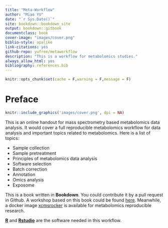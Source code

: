 ```yaml
---
title: "Meta-Workflow"
author: "Miao YU"
date: "`r Sys.Date()`"
site: bookdown::bookdown_site
output: bookdown::gitbook
documentclass: book
cover-image: "images/cover.png"
biblio-style: apalike
link-citations: yes
github-repo: yufree/metaworkflow
description: "This is a workflow for metabolomics studies."
always_allow_html: yes
bibliography: references.bib
---
```


```r
knitr::opts_chunk$set(cache = F,warning = F,message = F)
```

# Preface {.unnumbered}

```r
knitr::include_graphics('images/cover.png', dpi = NA)
```

This is an online handout for mass spectrometry based metabolomics data analysis. It would cover a full reproducible metabolomics workflow for data analysis and important topics related to metabolomics. Here is a list of topics:

-   Sample collection
-   Sample pretreatment
-   Principles of metabolomics data analysis
-   Software selection
-   Batch correction
-   Annotation
-   Omics analysis
-   Exposome

This is a book written in **Bookdown**. You could contribute it by a pull request in Github. A workshop based on this book could be found [here](https://github.com/yufree/mdaw). Meanwhile, a docker image [xcmsrocker](https://hub.docker.com/r/yufree/xcmsrocker/) is available for metabolomics reproducible research.

[**R**](https://www.r-project.org/) and [**Rstudio**](https://www.rstudio.com/) are the software needed in this workflow.

```{=html}
<script>
  (function(i,s,o,g,r,a,m){i['GoogleAnalyticsObject']=r;i[r]=i[r]||function(){
  (i[r].q=i[r].q||[]).push(arguments)},i[r].l=1*new Date();a=s.createElement(o),
  m=s.getElementsByTagName(o)[0];a.async=1;a.src=g;m.parentNode.insertBefore(a,m)
  })(window,document,'script','https://www.google-analytics.com/analytics.js','ga');

  ga('create', 'UA-43118729-1', 'auto');
  ga('send', 'pageview');

</script>
```
